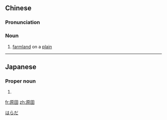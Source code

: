 ==Chinese==
{{zh-forms}}

===Pronunciation===
{{zh-pron
|m=yuántián
|cat=n
}}

===Noun===
{{zh-noun}}

# {{lb|zh|archaic}} [[farmland]] on a [[plain]]

----

==Japanese==
{{ja-kanjitab|原|田}}

===Proper noun===
{{ja-pos|proper|はらだ}}

# {{surname|lang=ja}}

[[Category:Japanese surnames|はらだ]]

[[fr:原田]]
[[zh:原田]]